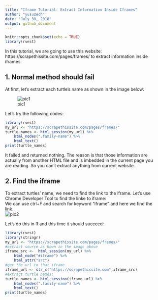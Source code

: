 ```yaml
---
title: "Iframe Tutorial: Extract Information Inside Iframes"
author: "yusuzech"
date: "July 30, 2018"
output: github_document
---
```


```r
knitr::opts_chunk$set(echo = TRUE)
library(rvest)
```

In this tutorial, we are going to use this website: https://scrapethissite.com/pages/frames/ to extract information inside iframes.

## 1. Normal method should fail

At first, let's extract each turtle's name as shown in the image below:

![pic1](resources/turtle0.jpg)

Let's try the following codes:
```r
library(rvest)
my_url <- "https://scrapethissite.com/pages/frames/"
turtle_names <- html_session(my_url) %>%
    html_nodes(".family-name") %>%
    html_text()
print(turtle_names)
```

It failed and returned nothing. The reason is that those information are actually from another HTML file and is imbedded in the current page you are reading. So you can't extract anything from current website.


## 2. Find the iframe

To extract turtles' name, we need to find the link to the iframe. Let's use Chrome Developer Tool to find the linke to iframe:  
We can use ctrl+F and search for keyword "iframe" and here we find the link.  
![pic2](resources/turtle1.jpg)

Let's do this in R and this time it should succeed:

```r
library(rvest)
library(stringr)
my_url <- "https://scrapethissite.com/pages/frames/"
#extract source as hown in the image above
iframe_src <-  html_session(my_url) %>%
    html_node("#iframe") %>%
    html_attr("src")
#get the url to that iframe
iframe_url <- str_c("https://scrapethissite.com",iframe_src)
#extract turtle names:
turtle_names <- html_session(iframe_url) %>%
    html_nodes(".family-name") %>%
    html_text()
print(turtle_names)
```

